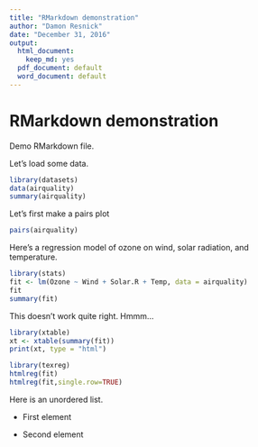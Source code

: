 ```yaml
---
title: "RMarkdown demonstration"
author: "Damon Resnick"
date: "December 31, 2016"
output:
  html_document:
    keep_md: yes
  pdf_document: default
  word_document: default
---
```




RMarkdown demonstration
=======================

Demo RMarkdown file.

Let's load some data.

```r
library(datasets)
data(airquality)
summary(airquality)
```

Let's first make a pairs plot

```r
pairs(airquality)
```

Here's a regression model of ozone on wind, solar radiation, and temperature.

```r
library(stats)
fit <- lm(Ozone ~ Wind + Solar.R + Temp, data = airquality)
fit
summary(fit)
```

This doesn't work quite right. Hmmm...

```r
library(xtable)
xt <- xtable(summary(fit))
print(xt, type = "html")

library(texreg)
htmlreg(fit)
htmlreg(fit,single.row=TRUE)
```



Here is an unordered list.

* First element

* Second element


